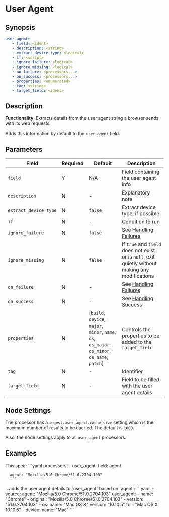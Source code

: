 # User Agent

## Synopsis

```yaml {2}
user_agemt:
   - field: <ident>
   - description: <string>
   - extract_device_type: <logical>
   - if: <script>
   - ignore_failure: <logical>
   - ignore_missing: <logical>
   - on_failure: <processors...>
   - on_success: <processors...>
   - properties: <enumerated>
   - tag: <string>
   - target_field: <ident>
```

## Description

**Functionality**: Extracts details from the user agent string a browser sends with its web requests.

Adds this information by default to the `user_agent` field.

## Parameters

|Field|Required|Default|Description|
|---|---|---|---|
|`field`|Y|N/A|Field containing the user agent info|
|`description`|N|-|Explanatory note|
|`extract_device_type`|N|`false`|Extract device type, if possible|
|`if`|N|-|Condition to run|
|`ignore_failure`|N|`false`|See [Handling Failures](../handling-failures.mdx)|
|`ignore_missing`|N|`false`|If `true` and `field` does not exist or is `null`, exit quietly without making any modifications|
|`on_failure`|N|-|See [Handling Failures](../handling-failures.mdx)|
|`on_success`|N|-|See [Handling Success](../handling-success.mdx)|
|`properties`|N|[`build`, `device`, `major`, `minor`, `name`, `os`, `os_major`, `os_minor`, `os_name`, `patch`]|Controls the properties to be added to the `target_field`|
|`tag`|N|-|Identifier|
|`target_field`|N|-|Field to be filled with the user agent details|

## Node Settings

The processor has a `ingest.user_agent.cache_size` setting which is the maximum number of results to be cached. The default is `1000`.

Also, the node settings apply to all `user_agent` processors.

## Examples

<ExampleTable>
   <Description>
      This spec:
   </Description>
   <SampleCode>
      ```yaml
      processors:
         - user_agent:
            field: agent

      agent: "Mozilla/5.0 Chrome/51.0.2704.103"
      ```
   </SampleCode>
   <Description>
      ...adds the user agent details to `user_agent` based on `agent`:
   </Description>
   <SampleCode>
      ```yaml
      - source:
         agent: "Mozilla/5.0 Chrome/51.0.2704.103"
         user_agent:
            - name: "Chrome"
            - original: "Mozilla/5.0 Chrome/51.0.2704.103"
            - version: "51.0.2704.103"
            - os:
               name: "Mac OS X"
               version: "10.10.5"
               full: "Mac OS X 10.10.5"
            - device:
               name: "Mac"
      ```
   </SampleCode>
</ExampleTable>
